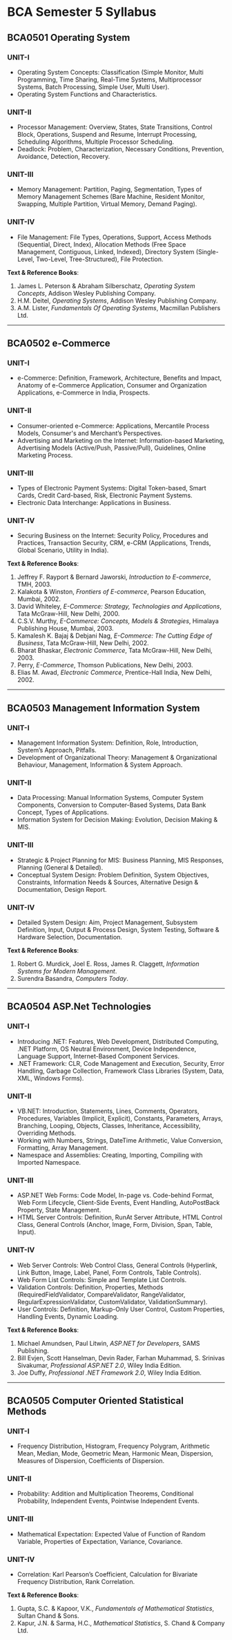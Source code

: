# BCA Semester 5 Syllabus

## BCA0501 Operating System

### UNIT-I

- Operating System Concepts: Classification (Simple Monitor, Multi Programming, Time Sharing, Real-Time Systems, Multiprocessor Systems, Batch Processing, Simple User, Multi User).
- Operating System Functions and Characteristics.

### UNIT-II

- Processor Management: Overview, States, State Transitions, Control Block, Operations, Suspend and Resume, Interrupt Processing, Scheduling Algorithms, Multiple Processor Scheduling.
- Deadlock: Problem, Characterization, Necessary Conditions, Prevention, Avoidance, Detection, Recovery.

### UNIT-III

- Memory Management: Partition, Paging, Segmentation, Types of Memory Management Schemes (Bare Machine, Resident Monitor, Swapping, Multiple Partition, Virtual Memory, Demand Paging).

### UNIT-IV

- File Management: File Types, Operations, Support, Access Methods (Sequential, Direct, Index), Allocation Methods (Free Space Management, Contiguous, Linked, Indexed), Directory System (Single-Level, Two-Level, Tree-Structured), File Protection.

**Text & Reference Books**:

1. James L. Peterson & Abraham Silberschatz, _Operating System Concepts_, Addison Wesley Publishing Company.
2. H.M. Deitel, _Operating Systems_, Addison Wesley Publishing Company.
3. A.M. Lister, _Fundamentals Of Operating Systems_, Macmillan Publishers Ltd.

---

## BCA0502 e-Commerce

### UNIT-I

- e-Commerce: Definition, Framework, Architecture, Benefits and Impact, Anatomy of e-Commerce Application, Consumer and Organization Applications, e-Commerce in India, Prospects.

### UNIT-II

- Consumer-oriented e-Commerce: Applications, Mercantile Process Models, Consumer's and Merchant’s Perspectives.
- Advertising and Marketing on the Internet: Information-based Marketing, Advertising Models (Active/Push, Passive/Pull), Guidelines, Online Marketing Process.

### UNIT-III

- Types of Electronic Payment Systems: Digital Token-based, Smart Cards, Credit Card-based, Risk, Electronic Payment Systems.
- Electronic Data Interchange: Applications in Business.

### UNIT-IV

- Securing Business on the Internet: Security Policy, Procedures and Practices, Transaction Security, CRM, e-CRM (Applications, Trends, Global Scenario, Utility in India).

**Text & Reference Books**:

1. Jeffrey F. Rayport & Bernard Jaworski, _Introduction to E-commerce_, TMH, 2003.
2. Kalakota & Winston, _Frontiers of E-commerce_, Pearson Education, Mumbai, 2002.
3. David Whiteley, _E-Commerce: Strategy, Technologies and Applications_, Tata McGraw-Hill, New Delhi, 2000.
4. C.S.V. Murthy, _E-Commerce: Concepts, Models & Strategies_, Himalaya Publishing House, Mumbai, 2003.
5. Kamalesh K. Bajaj & Debjani Nag, _E-Commerce: The Cutting Edge of Business_, Tata McGraw-Hill, New Delhi, 2002.
6. Bharat Bhaskar, _Electronic Commerce_, Tata McGraw-Hill, New Delhi, 2003.
7. Perry, _E-Commerce_, Thomson Publications, New Delhi, 2003.
8. Elias M. Awad, _Electronic Commerce_, Prentice-Hall India, New Delhi, 2002.

---

## BCA0503 Management Information System

### UNIT-I

- Management Information System: Definition, Role, Introduction, System’s Approach, Pitfalls.
- Development of Organizational Theory: Management & Organizational Behaviour, Management, Information & System Approach.

### UNIT-II

- Data Processing: Manual Information Systems, Computer System Components, Conversion to Computer-Based Systems, Data Bank Concept, Types of Applications.
- Information System for Decision Making: Evolution, Decision Making & MIS.

### UNIT-III

- Strategic & Project Planning for MIS: Business Planning, MIS Responses, Planning (General & Detailed).
- Conceptual System Design: Problem Definition, System Objectives, Constraints, Information Needs & Sources, Alternative Design & Documentation, Design Report.

### UNIT-IV

- Detailed System Design: Aim, Project Management, Subsystem Definition, Input, Output & Process Design, System Testing, Software & Hardware Selection, Documentation.

**Text & Reference Books**:

1. Robert G. Murdick, Joel E. Ross, James R. Claggett, _Information Systems for Modern Management_.
2. Surendra Basandra, _Computers Today_.

---

## BCA0504 ASP.Net Technologies

### UNIT-I

- Introducing .NET: Features, Web Development, Distributed Computing, .NET Platform, OS Neutral Environment, Device Independence, Language Support, Internet-Based Component Services.
- .NET Framework: CLR, Code Management and Execution, Security, Error Handling, Garbage Collection, Framework Class Libraries (System, Data, XML, Windows Forms).

### UNIT-II

- VB.NET: Introduction, Statements, Lines, Comments, Operators, Procedures, Variables (Implicit, Explicit), Constants, Parameters, Arrays, Branching, Looping, Objects, Classes, Inheritance, Accessibility, Overriding Methods.
- Working with Numbers, Strings, DateTime Arithmetic, Value Conversion, Formatting, Array Management.
- Namespace and Assemblies: Creating, Importing, Compiling with Imported Namespace.

### UNIT-III

- ASP.NET Web Forms: Code Model, In-page vs. Code-behind Format, Web Form Lifecycle, Client-Side Events, Event Handling, AutoPostBack Property, State Management.
- HTML Server Controls: Definition, RunAt Server Attribute, HTML Control Class, General Controls (Anchor, Image, Form, Division, Span, Table, Input).

### UNIT-IV

- Web Server Controls: Web Control Class, General Controls (Hyperlink, Link Button, Image, Label, Panel, Form Controls, Table Controls).
- Web Form List Controls: Simple and Template List Controls.
- Validation Controls: Definition, Properties, Methods (RequiredFieldValidator, CompareValidator, RangeValidator, RegularExpressionValidator, CustomValidator, ValidationSummary).
- User Controls: Definition, Markup-Only User Control, Custom Properties, Handling Events, Dynamic Loading.

**Text & Reference Books**:

1. Michael Amundsen, Paul Litwin, _ASP.NET for Developers_, SAMS Publishing.
2. Bill Evjen, Scott Hanselman, Devin Rader, Farhan Muhammad, S. Srinivas Sivakumar, _Professional ASP.NET 2.0_, Wiley India Edition.
3. Joe Duffy, _Professional .NET Framework 2.0_, Wiley India Edition.

---

## BCA0505 Computer Oriented Statistical Methods

### UNIT-I

- Frequency Distribution, Histogram, Frequency Polygram, Arithmetic Mean, Median, Mode, Geometric Mean, Harmonic Mean, Dispersion, Measures of Dispersion, Coefficients of Dispersion.

### UNIT-II

- Probability: Addition and Multiplication Theorems, Conditional Probability, Independent Events, Pointwise Independent Events.

### UNIT-III

- Mathematical Expectation: Expected Value of Function of Random Variable, Properties of Expectation, Variance, Covariance.

### UNIT-IV

- Correlation: Karl Pearson’s Coefficient, Calculation for Bivariate Frequency Distribution, Rank Correlation.

**Text & Reference Books**:

1. Gupta, S.C. & Kapoor, V.K., _Fundamentals of Mathematical Statistics_, Sultan Chand & Sons.
2. Kapur, J.N. & Sarma, H.C., _Mathematical Statistics_, S. Chand & Company Ltd.
